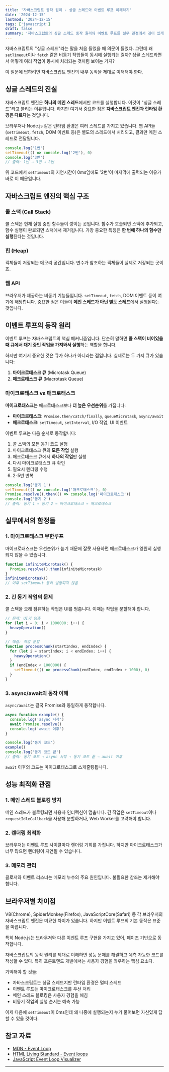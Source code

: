 ```yaml
---
title: '자바스크립트 동작 원리 - 싱글 스레드와 이벤트 루프 이해하기'
date: '2024-12-15'
lastmod: '2024-12-15'
tags: ['javascript']
draft: false
summary: '자바스크립트의 싱글 스레드 동작 원리와 이벤트 루프를 실무 관점에서 깊이 있게 다룹니다. 콜 스택, 콜백 큐, 마이크로태스크의 동작 메커니즘을 이해하고 성능 최적화에 활용하는 방법을 알아봅니다.'
---
```


자바스크립트의 "싱글 스레드"라는 말을 처음 들었을 때 의문이 들었다. 그런데 왜 `setTimeout`이나 `fetch` 같은 비동기 작업들이 동시에 실행되는 걸까? 싱글 스레드라면서 어떻게 여러 작업이 동시에 처리되는 것처럼 보이는 거지?

이 질문에 답하려면 자바스크립트 엔진의 내부 동작을 제대로 이해해야 한다.

<TOCInline toc={props.toc} exclude="" />

## 싱글 스레드의 진실

자바스크립트 엔진은 **하나의 메인 스레드**에서만 코드를 실행합니다. 이것이 "싱글 스레드"라고 불리는 이유입니다. 하지만 여기서 중요한 점은 **자바스크립트 엔진과 런타임 환경은 다르다**는 것입니다.

브라우저나 Node.js 같은 런타임 환경은 여러 스레드를 가지고 있습니다. 웹 API들(`setTimeout`, `fetch`, DOM 이벤트 등)은 별도의 스레드에서 처리되고, 결과만 메인 스레드로 전달됩니다.

```javascript
console.log('1번')
setTimeout(() => console.log('2번'), 0)
console.log('3번')
// 출력: 1번 → 3번 → 2번
```

위 코드에서 `setTimeout`의 지연시간이 0ms임에도 '2번'이 마지막에 출력되는 이유가 바로 이 때문입니다.

## 자바스크립트 엔진의 핵심 구조

### 콜 스택 (Call Stack)

콜 스택은 현재 실행 중인 함수들이 쌓이는 곳입니다. 함수가 호출되면 스택에 추가되고, 함수 실행이 완료되면 스택에서 제거됩니다. 가장 중요한 특징은 **한 번에 하나의 함수만 실행**된다는 것입니다.

### 힙 (Heap)

객체들이 저장되는 메모리 공간입니다. 변수가 참조하는 객체들이 실제로 저장되는 곳이죠.

### 웹 API

브라우저가 제공하는 비동기 기능들입니다. `setTimeout`, `fetch`, DOM 이벤트 등이 여기에 해당합니다. 중요한 점은 이들이 **메인 스레드가 아닌 별도 스레드**에서 실행된다는 것입니다.

## 이벤트 루프의 동작 원리

이벤트 루프는 자바스크립트의 핵심 메커니즘입니다. 단순히 말하면 **콜 스택이 비어있을 때 큐에서 대기 중인 작업을 가져와서 실행**하는 역할을 합니다.

하지만 여기서 중요한 것은 큐가 하나가 아니라는 점입니다. 실제로는 두 가지 큐가 있습니다:

1. **마이크로태스크 큐** (Microtask Queue)
2. **매크로태스크 큐** (Macrotask Queue)

### 마이크로태스크 vs 매크로태스크

**마이크로태스크**는 매크로태스크보다 **더 높은 우선순위**를 가집니다:

- **마이크로태스크**: `Promise.then/catch/finally`, `queueMicrotask`, `async/await`
- **매크로태스크**: `setTimeout`, `setInterval`, I/O 작업, UI 이벤트

이벤트 루프는 다음 순서로 동작합니다:

1. 콜 스택의 모든 동기 코드 실행
2. 마이크로태스크 큐의 **모든 작업** 실행
3. 매크로태스크 큐에서 **하나의 작업**만 실행
4. 다시 마이크로태스크 큐 확인
5. 필요시 렌더링 수행
6. 2-5번 반복

```javascript
console.log('동기 1')
setTimeout(() => console.log('매크로태스크'), 0)
Promise.resolve().then(() => console.log('마이크로태스크'))
console.log('동기 2')
// 출력: 동기 1 → 동기 2 → 마이크로태스크 → 매크로태스크
```

## 실무에서의 함정들

### 1. 마이크로태스크 무한루프

마이크로태스크는 우선순위가 높기 때문에 잘못 사용하면 매크로태스크가 영원히 실행되지 않을 수 있습니다.

```javascript
function infiniteMicrotask() {
  Promise.resolve().then(infiniteMicrotask)
}
infiniteMicrotask()
// 이후 setTimeout 등이 실행되지 않음
```

### 2. 긴 동기 작업의 문제

콜 스택을 오래 점유하는 작업은 UI를 멈춥니다. 이때는 작업을 분할해야 합니다.

```javascript
// 문제: UI가 멈춤
for (let i = 0; i < 1000000; i++) {
  heavyOperation()
}

// 해결: 작업 분할
function processChunk(startIndex, endIndex) {
  for (let i = startIndex; i < endIndex; i++) {
    heavyOperation()
  }
  if (endIndex < 1000000) {
    setTimeout(() => processChunk(endIndex, endIndex + 1000), 0)
  }
}
```

### 3. async/await의 동작 이해

`async/await`는 결국 Promise와 동일하게 동작합니다.

```javascript
async function example() {
  console.log('async 시작')
  await Promise.resolve()
  console.log('await 이후')
}

console.log('동기 코드')
example()
console.log('동기 코드 끝')
// 출력: 동기 코드 → async 시작 → 동기 코드 끝 → await 이후
```

`await` 이후의 코드는 마이크로태스크로 스케줄링됩니다.

## 성능 최적화 관점

### 1. 메인 스레드 블로킹 방지

메인 스레드가 블로킹되면 사용자 인터랙션이 멈춥니다. 긴 작업은 `setTimeout`이나 `requestIdleCallback`을 사용해 분할하거나, Web Worker를 고려해야 합니다.

### 2. 렌더링 최적화

브라우저는 이벤트 루프 사이클마다 렌더링 기회를 가집니다. 하지만 마이크로태스크가 너무 많으면 렌더링이 지연될 수 있습니다.

### 3. 메모리 관리

클로저와 이벤트 리스너는 메모리 누수의 주요 원인입니다. 불필요한 참조는 제거해야 합니다.

## 브라우저별 차이점

V8(Chrome), SpiderMonkey(Firefox), JavaScriptCore(Safari) 등 각 브라우저의 자바스크립트 엔진은 미묘한 차이가 있습니다. 하지만 이벤트 루프의 기본 동작은 표준을 따릅니다.

특히 Node.js는 브라우저와 다른 이벤트 루프 구현을 가지고 있어, 페이즈 기반으로 동작합니다.

자바스크립트의 동작 원리를 제대로 이해하면 성능 문제를 해결하고 예측 가능한 코드를 작성할 수 있다. 특히 프론트엔드 개발에서는 사용자 경험을 좌우하는 핵심 요소다.

기억해야 할 것들:

- 자바스크립트는 싱글 스레드지만 런타임 환경은 멀티 스레드
- 이벤트 루프는 마이크로태스크를 우선 처리
- 메인 스레드 블로킹은 사용자 경험을 해침
- 비동기 작업의 실행 순서는 예측 가능

이제 다음에 `setTimeout`이 0ms인데 왜 나중에 실행되는지 누가 물어보면 자신있게 답할 수 있을 것이다.

## 참고 자료

- [MDN - Event Loop](https://developer.mozilla.org/en-US/docs/Web/JavaScript/EventLoop)
- [HTML Living Standard - Event loops](https://html.spec.whatwg.org/multipage/webappapis.html#event-loops)
- [JavaScript Event Loop Visualizer](http://latentflip.com/loupe/)

---
